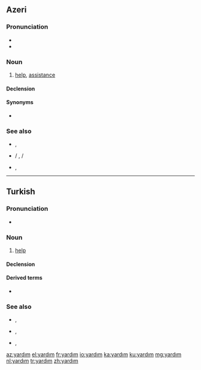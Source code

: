 ==Azeri==

===Pronunciation===
*{{IPA|[jɑɾdɯm]|lang=tr}}
*{{hyphenation|yar|dım}}

===Noun===
{{az-noun|ı|lar}}

# [[help]], [[assistance]]

====Declension====
{{az-noun-c|ı}}

====Synonyms====
* {{l|az|kömək}}

===See also===
* {{l|az|yardımınıza ehtiyacım var}}, {{l|az|yardımına ehtiyacım var|gloss=I need your help}}
* {{l|az|yardıma ehtiyacınız var|yardıma ehtiyacınız var?}} / {{l|az|yardıma ehtiyacınız vardır|yardıma ehtiyacınız vardır?}}, {{l|az|yardıma ehtiyacın var|yardıma ehtiyacın var?}} / {{l|az|yardıma ehtiyacın vardır|yardıma ehtiyacın vardır?|gloss=do you need help?}}
* {{l|az|yardımınız üçün təşəkkürlər}}, {{l|az|yardımın üçün təşəkkürlər|gloss=thanks for your help}}

----

==Turkish==

===Pronunciation===
* {{IPA|[jɑɾˈd̪ɯm]|lang=tr}}

===Noun===
{{tr-noun|ı|lar}}

# [[help]]

====Declension====
{{tr-noun-c|ı|d|poss=+}}

====Derived terms====
* {{l|tr|yardımsever}}

===See also===
* {{l|tr|yardımınıza ihtiyacım var}}, {{l|tr|yardımına ihtiyacım var|gloss=I need your help}}
* {{l|tr|yardıma ihtiyacınız var mı|yardıma ihtiyacınız var mı?}}, {{l|tr|yardıma ihtiyacın var mı|yardıma ihtiyacın var mı?|gloss=do you need help?}}
* {{l|tr|yardımınız için teşekkürler}}, {{l|tr|yardımın için teşekkürler|gloss=thanks for your help}}

[[az:yardım]]
[[el:yardım]]
[[fr:yardım]]
[[io:yardım]]
[[ka:yardım]]
[[ku:yardım]]
[[mg:yardım]]
[[nl:yardım]]
[[tr:yardım]]
[[zh:yardım]]